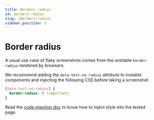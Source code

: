 ```yaml
---
title: Borders radius
id: borders-radius
slug: /borders-radius
sidebar_position: 3
---
```


# Border radius

A usual use case of flaky screenshots comes from the unstable `border-radius` rendered by browsers.

We recommend adding the `data-test-no-radius` attribute to instable components and injecting the following CSS before taking a screenshot.

```css
[data-test-no-radius] {
  border-radius: 0 !important;
}
```

Read the [code injection doc](/code-injection#inject-styles-in-a-page) to know how to inject style into the tested page.
